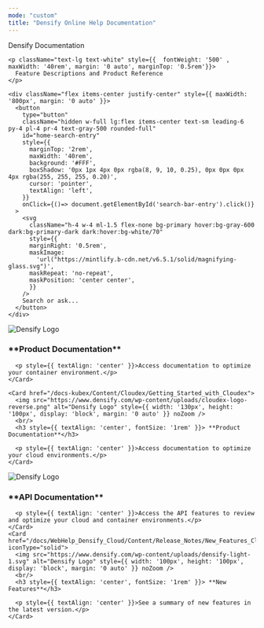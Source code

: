 ```yaml
---
mode: "custom"
title: "Densify Online Help Documentation"
---
```


<div className="relative w-full flex items-center justify-center" style={{ height: '26rem', overflow: 'hidden'}}>

<div id="background-div" className="absolute inset-0 h-full bg-gradient-to-t from-[#164e79] dark:from-[#164e79] to-[#67b7c2] to-[#000000] bg-cover bg-center"></div>

<div style={{ position: 'absolute', textAlign: 'center', padding: '0 1rem' }}>
  <div
    className="text-5xl font-bold w-full mt-12 text-white leading-[1.2] tracking-tight"
  >
   Densify Documentation
  </div>

    <p className="text-lg text-white" style={{  fontWeight: '500' , maxWidth: '40rem', margin: '0 auto', marginTop: '0.5rem'}}>
      Feature Descriptions and Product Reference
    </p>

    <div className="flex items-center justify-center" style={{ maxWidth: '800px', margin: '0 auto' }}>
      <button
        type="button"
        className="hidden w-full lg:flex items-center text-sm leading-6 py-4 pl-4 pr-4 text-gray-500 rounded-full"
        id="home-search-entry"
        style={{
          marginTop: '2rem',
          maxWidth: '40rem',
          background: '#FFF',
          boxShadow: '0px 1px 4px 0px rgba(8, 9, 10, 0.25), 0px 0px 0px 4px rgba(255, 255, 255, 0.20)',
          cursor: 'pointer',
          textAlign: 'left',
        }}
        onClick={()=> document.getElementById('search-bar-entry').click()}
      >
        <svg
          className="h-4 w-4 ml-1.5 flex-none bg-primary hover:bg-gray-600 dark:bg-primary-dark dark:hover:bg-white/70"
          style={{
          marginRight: '0.5rem',
          maskImage:
            'url("https://mintlify.b-cdn.net/v6.5.1/solid/magnifying-glass.svg")',
          maskRepeat: 'no-repeat',
          maskPosition: 'center center',
          }}
        />
        Search or ask...
      </button>
    </div>
  </div>
</div>

<div className="home_card_container">
<div
  style={{maxWidth: '70rem', marginLeft: 'auto',
  marginRight: 'auto', paddingLeft: '1.25rem',
  paddingRight: '1.25rem' }}
>

  <Columns cols={2}>
    <Card href="/docs-kubex/Content/Kubex/Getting_Started_with_Kubex">
      <img src="https://www.densify.com/wp-content/uploads/kubex-logo-reverse.svg" alt="Densify Logo" style={{ width: '100px', height: '100px', display: 'block', margin: '0 auto' }} noZoom />
      <br/>
      <h3 style={{ textAlign: 'center', fontSize: '1rem' }}> **Product Documentation**</h3>

      <p style={{ textAlign: 'center' }}>Access documentation to optimize your container environment.</p>
    </Card>

    <Card href="/docs-kubex/Content/Cloudex/Getting_Started_with_Cloudex">
      <img src="https://www.densify.com/wp-content/uploads/cloudex-logo-reverse.png" alt="Densify Logo" style={{ width: '130px', height: '100px', display: 'block', margin: '0 auto' }} noZoom />
      <br/>
      <h3 style={{ textAlign: 'center', fontSize: '1rem' }}> **Product Documentation**</h3>

      <p style={{ textAlign: 'center' }}>Access documentation to optimize your cloud environments.</p>
    </Card>

  </Columns>

  <Columns cols={2}>
    <Card href="/docs-api/WebHelp_Densify_API_Cloud/Content/API_Guide/Introduction" iconType="solid">
      <img src="https://www.densify.com/wp-content/uploads/densify-light-1.svg" alt="Densify Logo" style={{ width: '100px', height: '100px', display: 'block', margin: '0 auto' }} noZoom />
      <br/>
      <h3 style={{ textAlign: 'center', fontSize: '1rem' }}> **API Documentation**</h3>

      <p style={{ textAlign: 'center' }}>Access the API features to review and optimize your cloud and container environments.</p>
    </Card>
    <Card href="/docs/WebHelp_Densify_Cloud/Content/Release_Notes/New_Features_Cloud" iconType="solid">
      <img src="https://www.densify.com/wp-content/uploads/densify-light-1.svg" alt="Densify Logo" style={{ width: '100px', height: '100px', display: 'block', margin: '0 auto' }} noZoom />
      <br/>
      <h3 style={{ textAlign: 'center', fontSize: '1rem' }}> **New Features**</h3>

      <p style={{ textAlign: 'center' }}>See a summary of new features in the latest version.</p>
    </Card>

  </Columns>

</div>
</div>